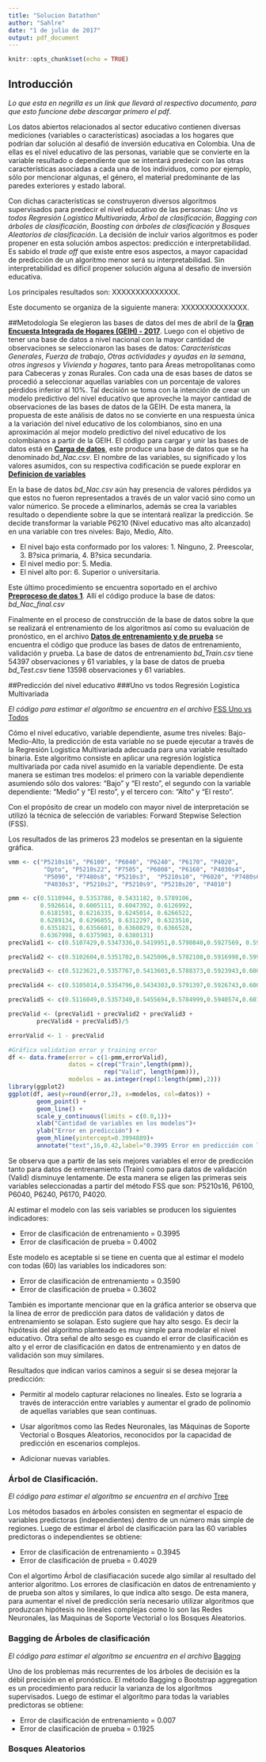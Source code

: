 ```yaml
---
title: "Solucion Datathon"
author: "Sahlre"
date: "1 de julio de 2017"
output: pdf_document
---
```


```r
knitr::opts_chunk$set(echo = TRUE)
```

## Introducción

*Lo que esta en negrilla es un link que llevará al respectivo documento, para que esto funcione debe descargar primero el pdf*. 

Los datos abiertos relacionados al sector educativo contienen diversas mediciones (variables o características) asociadas a los hogares que podrían dar solución al desafió de inversión educativa en Colombia. Una de ellas es  el nivel educativo de las personas, variable que se convierte en la variable resultado o dependiente que se intentará predecir con las otras características asociadas a cada una de los individuos, como por ejemplo, sólo por mencionar algunas, el género, el material predominante de las paredes exteriores y estado laboral. 

Con dichas características se construyeron diversos algoritmos supervisados para predecir el nivel educativo de las personas: *Uno vs todos Regresión Logistica Multivariada*, *Árbol de clasificación*, *Bagging con árboles de clasificación*, *Boosting con árboles de clasificación* y *Bosques Aleatorios de clasificación*. La decisión de incluir varios algoritmos es poder propener
en esta solución ambos aspectos: predicción e interpretabilidad. Es sabido el *trade off* que existe entre esos aspectos, a mayor capacidad de predicción
de un algoritmo menor será su interpretabilidad. Sin interpretabilidad
es díficil propener solución alguna al desafio de inversión educativa.

Los principales resultados son: XXXXXXXXXXXXXX.

Este documento se organiza de la siguiente manera: XXXXXXXXXXXXXX.

##Metodología
Se elegieron las bases de datos del mes de abril de la **[Gran Encuesta Integrada de Hogares (GEIH) - 2017](http://formularios.dane.gov.co/Anda_4_1/index.php/catalog/458)**. Luego con el objetivo de tener una base de datos a nivel nacional con la mayor cantidad de observaciones se seleccionaron las bases de datos: *Características Generales*, *Fuerza de trabajo*, *Otras actividades y ayudas en la semana*, *otros ingresos* y *Vivienda y hogares*, tanto para Areas metropolitanas como para Cabeceras y zonas Rurales. Con cada una de esas bases de datos se procedió a seleccionar aquellas variables con un porcentaje de valores pérdidos inferior al 10%. Tal decisión se toma con la intención de crear un modelo predictivo del nivel educativo que aproveche la mayor cantidad de observaciones de las bases de datos de la GEIH. De esta manera, la propuesta de este análisis de datos no se convierte en una respuesta única a la variación del nivel educativo de los colombianos, sino en una aproximación al mejor modelo predictivo del nivel educativo de los colombianos a partir de la GEIH. El código para cargar y unir las bases de datos está en **[Carga de datos](https://github.com/shlondon/datathon/blob/master/Script/Carga%20y%20preproceso/Carga%20de%20datos.Rmd)**, este produce una base de datos que se ha denominado *bd_Nac.csv*. El nombre de las variables, su significado y los valores asumidos, con su respectiva codificación se puede explorar en **[Definicion de variables](https://github.com/shlondon/datathon/blob/master/Script/Carga%20y%20preproceso/Definicion_Variables.md)**

En la base de datos *bd_Nac.csv* aún hay presencia de valores pérdidos ya que estos no fueron representados a través de un valor vació sino como un valor númerico. Se procede a eliminarlos, además se crea la variables resultado o dependiente sobre la que se intentará realizar la predicción. Se decide transformar la variable P6210 (Nivel educativo mas alto alcanzado) en una variable con tres niveles: Bajo, Medio, Alto.

- El nivel bajo esta conformado por los valores: 1. Ninguno, 2. Preescolar, 3. B?sica primaria, 4. B?sica secundaria. 
- El nivel medio por: 5. Media.
- El nivel alto por: 6. Superior o universitaria.

Este último procedimiento se encuentra soportado en el archivo **[Preproceso de datos 1](https://github.com/shlondon/datathon/blob/master/Script/Carga%20y%20preproceso/Preproceso%20de%20datos%201.Rmd)**. Allí el código produce la base de datos: *bd_Nac_final.csv*

Finalmente en el proceso de construcción de la base de datos sobre la que se realizará el entrenamiento de los algoritmos así como su evaluación de pronóstico, en el archivo **[Datos de entrenamiento y de prueba](https://github.com/shlondon/datathon/blob/master/Script/Carga%20y%20preproceso/Datos%20de%20entrenamiento%20y%20de%20prueba.Rmd)** se encuentra el código que produce las bases de datos de entrenamiento, validación y prueba. La base de datos de entrenamiento *bd_Train.csv* tiene 54397 observaciones y 61 variables, y la base de datos de prueba *bd_Test.csv* tiene 13598 observaciones y 61 variables.

##Predicción del nivel educativo
###Uno vs todos Regresión Logistica Multivariada

*El código para estimar el algorítmo se encuentra en el archivo* [FSS Uno vs Todos](https://github.com/shlondon/datathon/blob/master/Script/Analisis/FSS_Uno_vs_Todos.R)

Cómo el nivel educativo, variable dependiente, asume tres niveles: Bajo-Medio-Alto,
la predicción de esta variable no se puede ejecutar a través de la Regresión Logistica Multivariada adecuada para una variable resultado binaria. Este algoritmo consiste en aplicar una regresión logística multivariada por cada nivel asumido en la variable dependiente. De esta manera se estiman tres modelos: el primero con la variable dependiente asumiendo sólo dos valores: "Bajo" y "El resto", el segundo con la variable dependiente: "Medio" y "El resto", y el tercero con: "Alto" y "El resto".

Con el propósito de crear un modelo con mayor nivel de interpretación se utilizó la técnica de selección de variables: Forward Stepwise Selection (FSS).

Los resultados de las primeros 23 modelos se presentan en la siguiente gráfica.

```r
vmm <- c("P5210s16", "P6100", "P6040", "P6240", "P6170", "P4020",
          "Dpto", "P5210s22", "P7505", "P6008", "P6160", "P4030s4",
          "P5090", "P7480s8", "P5210s3",  "P5210s10", "P6020", "P7480s6",
          "P4030s3", "P5210s2", "P5210s9", "P5210s20", "P4010")

pmm <- c(0.5110944, 0.5353788, 0.5431182, 0.5789106,
         0.5926614, 0.6005111, 0.6047392, 0.6126992,
         0.6181591, 0.6216335, 0.6245014, 0.6266522,
         0.6289134, 0.6296855, 0.6312297, 0.6323510,
         0.6351821, 0.6356601, 0.6360829, 0.6366528,
         0.6367998, 0.6375903, 0.6380131)
precValid1 <- c(0.5107429,0.5347336,0.5419951,0.5790840,0.5927569, 0.5996048,0.6049820,0.6124503,0.6177356,0.6210906,0.6238482,0.6267895, 0.6285590,0.6289956,0.6309258,0.6315693,0.6350392,0.6350851, 0.6353839,0.6352460,0.6367167,0.6368086,0.637015)

precValid2 <- c(0.5102604,0.5351702,0.5425006,0.5782108,0.5916998,0.5999265,0.6038330,0.6135074,0.6192752,0.6232277,0.6257555,0.6279155,0.6291105,0.6300526,0.6317761,0.6330400,0.6359354,0.6360273,0.6365558,0.6367167,0.6371533,0.6375210,0.6380955)

precValid3 <- c(0.5123621,0.5357767,0.5413603,0.5788373,0.5923943,0.6000000,0.6033318,0.6121783,0.6186811,0.6217142,0.6236673,0.6261489,0.6276884,0.6285616,0.6307904,0.6317096,0.6351333,0.6353171,0.6354550,0.6351562,0.6371783,0.6371783,0.6376608)

precValid4 <- c(0.5105014,0.5354796,0.5434303,0.5791397,0.5926743,0.6000735,0.6046234,0.6100924,0.6165954,0.6199963,0.6221334,0.6243394, 0.6261087,0.6284066,0.6289352,0.6296245,0.6333471,0.6336458,0.6345190,0.6339446,0.6346339,0.6356910,0.6357829)

precValid5 <- c(0.5116049,0.5357340,0.5455694,0.5784999,0.5940574,0.6017557,0.6049499,0.6130848,0.6187839,0.6213577,0.6249425,0.6272406, 0.6296305,0.6302050,0.6317676,0.6324111,0.6347091,0.6352376,0.6355823,0.6360649,0.6376275,0.6380642,0.6380642)

precValid <- (precValid1 + precValid2 + precValid3 +
        precValid4 + precValid5)/5

errorValid <- 1 - precValid

#Gráfica validation error y training error
df <- data.frame(error = c(1-pmm,errorValid),
                 datos = c(rep("Train",length(pmm)),
                           rep("Valid", length(pmm))),
                 modelos = as.integer(rep(1:length(pmm),2)))
library(ggplot2)
ggplot(df, aes(y=round(error,2), x=modelos, col=datos)) +
        geom_point() +
        geom_line() +
        scale_y_continuous(limits = c(0.0,1))+
        xlab("Cantidad de variables en los modelos")+
        ylab("Error en predicción") +
        geom_hline(yintercept=0.3994889)+
        annotate("text",16,0.42,label="0.3995 Error en predicción con las seis mejores variables",size=2.5)
```

Se observa que a partir de las seis mejores variables el error de predicción tanto para datos de entrenamiento (Train) como para datos de validación (Valid) disminuye lentamente. De esta manera se eligen las primeras seis variables seleccionadas a partir del método FSS que son: P5210s16, P6100, P6040, P6240, P6170, P4020.

Al estimar el modelo con las seis variables se producen los siguientes indicadores:

- Error de clasificación de entrenamiento = 0.3995
- Error de clasificación de prueba = 0.4002

Este modelo es aceptable si se tiene en cuenta que al estimar el modelo con todas (60) las variables los indicadores son:

- Error de clasificación de entrenamiento = 0.3590
- Error de clasificación de prueba = 0.3602

También es importante mencionar que en la gráfica anterior se observa que la línea de error de predicción para datos de validación y datos de entrenamiento se solapan. Esto sugiere que hay alto sesgo. Es decir la hipótesis del algoritmo planteado es muy simple para modelar el nivel educativo. Otra señal de alto sesgo es cuando el error de clasificación es alto y el error de clasificación en datos de entrenamiento y en datos de validación son muy similares.

Resultados que indican varios caminos a seguir si se desea mejorar la predicción:

- Permitir al modelo capturar relaciones no lineales. Esto se lograría a través de interacción entre variables y aumentar el grado de polinomio de aquellas variables que sean continuas.

- Usar algorítmos como las Redes Neuronales, las Máquinas de Soporte Vectorial o Bosques Aleatorios, reconocidos por la capacidad de predicción en escenarios complejos.

- Adicionar nuevas variables.

### Árbol de Clasificación.
*El código para estimar el algorítmo se encuentra en el archivo* [Tree](https://github.com/shlondon/datathon/blob/master/Script/Analisis/Tree.R)

Los métodos basados en árboles consisten en segmentar el espacio de variables predictoras (independientes) dentro de un número más simple de regiones. Luego de estimar el árbol de clasificación para las 60 variables predictoras o independientes se obtiene:

- Error de clasificación de entrenamiento = 0.3945
- Error de clasificación de prueba = 0.4029

Con el algortimo Árbol de clasifiacación sucede algo similar al resultado del anterior algoritmo. Los errores de clasificación en datos de entrenamiento y de prueba son altos y similares, lo que indica alto sesgo. De esta manera, para aumentar el nivel de predicción sería necesario utilizar algorítmos que produzcan hipótesis no lineales complejas como lo son las Redes Neuronales, las Maquinas de Soporte Vectorial o los Bosques Aleatorios.


### Bagging de Árboles de clasificación

*El código para estimar el algorítmo se encuentra en el archivo* [Bagging](https://github.com/shlondon/datathon/blob/master/Script/Analisis/Bagging.R)

Uno de los problemas más recurrentes de los árboles de decisión es la débil precisión en el pronóstico. El método Bagging o Bootstrap aggregation es un procedimiento para reducir la varianza de los algorítmos supervisados. Luego de estimar el algorítmo para todas la variables predictoras se obtiene:

- Error de clasificación de entrenamiento = 0.007
- Error de clasificación de prueba = 0.1925

### Bosques Aleatorios






